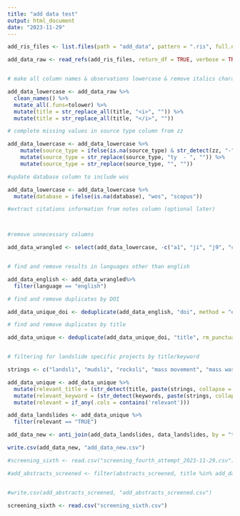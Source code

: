 ```yaml
---
title: "add data test"
output: html_document
date: "2023-11-29"
---
```


```r
add_ris_files <- list.files(path = "add_data", pattern = ".ris", full.names = TRUE)

add_data_raw <- read_refs(add_ris_files, return_df = TRUE, verbose = TRUE)


# make all column names & observations lowercase & remove italics characters from title

add_data_lowercase <- add_data_raw %>%
  clean_names() %>%
  mutate_all(.funs=tolower) %>%
  mutate(title = str_replace_all(title, "<i>", "")) %>%
  mutate(title = str_replace_all(title, "</i>", ""))

# complete missing values in source type column from zz

add_data_lowercase <- add_data_lowercase %>%
    mutate(source_type = ifelse(is.na(source_type) & str_detect(zz, "-"), zz, source_type)) %>%
    mutate(source_type = str_replace(source_type, "ty  - ", "")) %>%
    mutate(source_type = str_replace(source_type, "﻿", ""))

#update database column to include wos

add_data_lowercase <- add_data_lowercase %>%
  mutate(database = ifelse(is.na(database), "wos", "scopus"))

#extract citations information from notes column (optional later)



#remove unnecessary columns

add_data_wrangled <- select(add_data_lowercase, -c("a1", "ji", "j9", "c6", "date_generated", "supertaxa", "a2", "fu", "fx", "edition", "url", "cr", "accession_zr", "proceedings_title", "pubmed_id", "chemicals", "source_abbreviated", "zz"))


# find and remove results in languages other than english

add_data_english <- add_data_wrangled%>%
  filter(language == "english")

# find and remove duplicates by DOI

add_data_unique_doi <- deduplicate(add_data_english, "doi", method = "exact")

# find and remove duplicates by title

add_data_unique <- deduplicate(add_data_unique_doi, "title", rm_punctuation = TRUE)


# filtering for landslide specific projects by title/keyword

strings <- c("landsli", "mudsli", "rocksli", "mass movement", "mass wast", "debris avalanche", "debris flow", "mudflow", "rockflow", "lahar")

add_data_unique <- add_data_unique %>%
  mutate(relevant_title = (str_detect(title, paste(strings, collapse = "|")))) %>%
  mutate(relevant_keyword = (str_detect(keywords, paste(strings, collapse = "|")))) %>%
  mutate(relevant = if_any(.cols = contains('relevant')))

add_data_landslides <- add_data_unique %>%
  filter(relevant == "TRUE")

add_data_new <- anti_join(add_data_landslides, data_landslides, by = "title")

write.csv(add_data_new, "add_data_new.csv")

#screening_sixth <- read.csv("screening_fourth_attempt_2023-11-29.csv")

```


```r


#add_abstracts_screened <- filter(abstracts_screened, title %in% add_data_landslides$title)


#write.csv(add_abstracts_screened, "add_abstracts_screened.csv")

screening_sixth <- read.csv("screening_sixth.csv")

```
